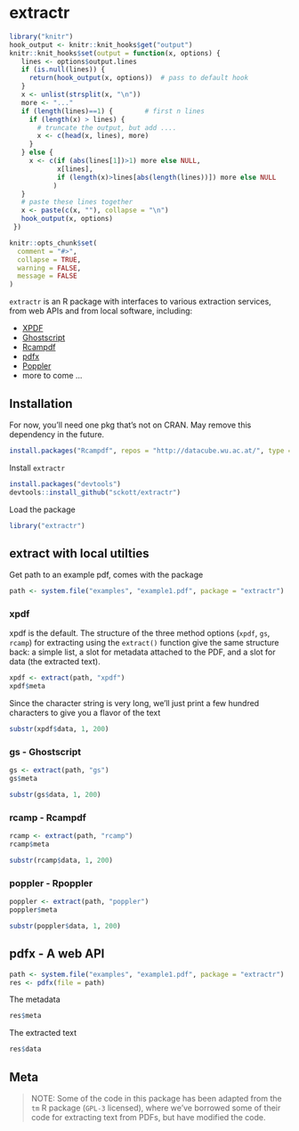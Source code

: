 extractr
=======

```r
library("knitr")
hook_output <- knitr::knit_hooks$get("output")
knitr::knit_hooks$set(output = function(x, options) {
   lines <- options$output.lines
   if (is.null(lines)) {
     return(hook_output(x, options))  # pass to default hook
   }
   x <- unlist(strsplit(x, "\n"))
   more <- "..."
   if (length(lines)==1) {        # first n lines
     if (length(x) > lines) {
       # truncate the output, but add ....
       x <- c(head(x, lines), more)
     }
   } else {
     x <- c(if (abs(lines[1])>1) more else NULL,
            x[lines],
            if (length(x)>lines[abs(length(lines))]) more else NULL
           )
   }
   # paste these lines together
   x <- paste(c(x, ""), collapse = "\n")
   hook_output(x, options)
 })

knitr::opts_chunk$set(
  comment = "#>",
  collapse = TRUE,
  warning = FALSE,
  message = FALSE
)
```

`extractr` is an R package with interfaces to various extraction services, from web APIs and from local software, including:

* [XPDF](http://www.foolabs.com/xpdf/)
* [Ghostscript](http://www.ghostscript.com/)
* [Rcampdf](http://datacube.wu.ac.at/)
* [pdfx](http://pdfx.cs.man.ac.uk/usage)
* [Poppler](http://poppler.freedesktop.org/)
* more to come ...

## Installation

For now, you'll need one pkg that's not on CRAN. May remove this dependency in the future. 

```r
install.packages("Rcampdf", repos = "http://datacube.wu.ac.at/", type = "source")
```

Install `extractr`

```r
install.packages("devtools")
devtools::install_github("sckott/extractr")
```

Load the package

```r
library("extractr")
```

## extract with local utilties

Get path to an example pdf, comes with the package

```r
path <- system.file("examples", "example1.pdf", package = "extractr")
```

### xpdf

xpdf is the default. The structure of the three method options (`xpdf`, `gs`, `rcamp`) for extracting using the `extract()` function give the same structure back: a simple list, a slot for metadata attached to the PDF, and a slot for data (the extracted text).

```r
xpdf <- extract(path, "xpdf")
xpdf$meta
```

Since the character string is very long, we'll just print a few hundred characters to give you a flavor of the text

```r
substr(xpdf$data, 1, 200)
```

### gs - Ghostscript

```r
gs <- extract(path, "gs")
gs$meta
```

```r
substr(gs$data, 1, 200)
```

### rcamp - Rcampdf

```r
rcamp <- extract(path, "rcamp")
rcamp$meta
```

```r
substr(rcamp$data, 1, 200)
```

### poppler - Rpoppler

```r
poppler <- extract(path, "poppler")
poppler$meta
```

```r
substr(poppler$data, 1, 200)
```

## pdfx - A web API

```r
path <- system.file("examples", "example1.pdf", package = "extractr")
res <- pdfx(file = path)
```

The metadata

```r
res$meta
```

The extracted text

```r
res$data   
```


## Meta

> NOTE: Some of the code in this package has been adapted from the `tm` R package (`GPL-3` licensed), where we've borrowed some of their code for extracting text from PDFs, but have modified the code. 
